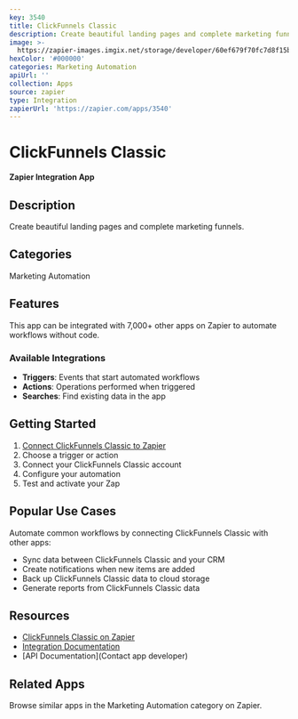 ```yaml
---
key: 3540
title: ClickFunnels Classic
description: Create beautiful landing pages and complete marketing funnels.
image: >-
  https://zapier-images.imgix.net/storage/developer/60ef679f70fc7d8f15b9251b40ec5232.png?auto=format%2Ccompress&ixlib=python-3.0.0&q=50
hexColor: '#000000'
categories: Marketing Automation
apiUrl: ''
collection: Apps
source: zapier
type: Integration
zapierUrl: 'https://zapier.com/apps/3540'
---
```

# ClickFunnels Classic

**Zapier Integration App**

## Description

Create beautiful landing pages and complete marketing funnels.

## Categories

Marketing Automation

## Features

This app can be integrated with 7,000+ other apps on Zapier to automate workflows without code.

### Available Integrations

- **Triggers**: Events that start automated workflows
- **Actions**: Operations performed when triggered
- **Searches**: Find existing data in the app

## Getting Started

1. [Connect ClickFunnels Classic to Zapier](https://zapier.com/apps/3540)
2. Choose a trigger or action
3. Connect your ClickFunnels Classic account
4. Configure your automation
5. Test and activate your Zap

## Popular Use Cases

Automate common workflows by connecting ClickFunnels Classic with other apps:

- Sync data between ClickFunnels Classic and your CRM
- Create notifications when new items are added
- Back up ClickFunnels Classic data to cloud storage
- Generate reports from ClickFunnels Classic data

## Resources

- [ClickFunnels Classic on Zapier](https://zapier.com/apps/3540)
- [Integration Documentation](https://zapier.com/apps/3540/integrations)
- [API Documentation](Contact app developer)

## Related Apps

Browse similar apps in the Marketing Automation category on Zapier.
